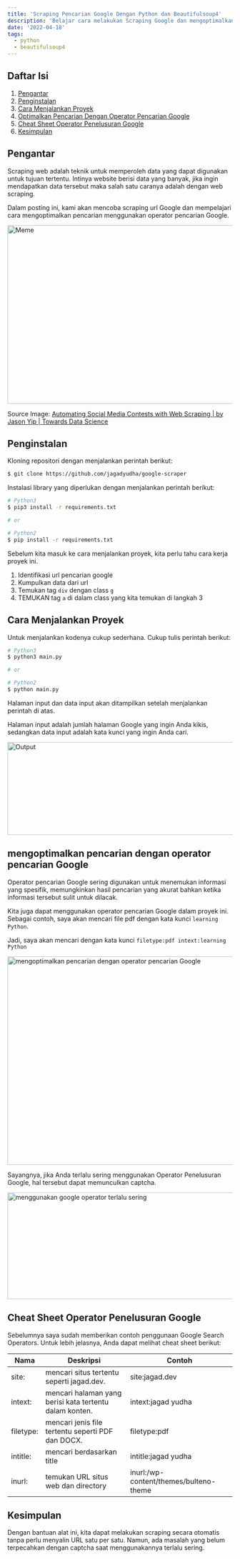 ---
title: 'Scraping Pencarian Google Dengan Python dan Beautifulsoup4'
description: 'Belajar cara melakukan Scraping Google dan mengoptimalkan pencarian menggunakan operator pencarian google'
date: '2022-04-18'
tags:
  - python
  - beautifulsoup4
---

## Daftar Isi

1. [Pengantar](#pengantar)
2. [Penginstalan](#penginstalan)
3. [Cara Menjalankan Proyek](#cara-menjalankan-proyek)
4. [Optimalkan Pencarian Dengan Operator Pencarian Google](#optimalkan-pencarian-dengan-operator-pencarian-google)
5. [Cheat Sheet Operator Penelusuran Google](#cheat-sheet-operator-penelusuran-google)
6. [Kesimpulan](#kesimpulan)

<ads />

## Pengantar

Scraping web adalah teknik untuk memperoleh data yang dapat digunakan untuk tujuan tertentu. Intinya website berisi data yang banyak, jika ingin mendapatkan data tersebut maka salah satu caranya adalah dengan web scraping.

Dalam posting ini, kami akan mencoba scraping url Google dan mempelajari cara mengoptimalkan pencarian menggunakan operator pencarian Google.

<img
  alt='Meme'
  src='https://res.cloudinary.com/dlpb6j88q/image/upload/v1650258328/jagad.dev/posts/google-url-scraping-with-python-and-beautifulsoup4/0_Bj_O1jRFzZjKxzi4_pnssel.jpg'
  width='550'
  height='400'
/>

Source Image: [Automating Social Media Contests with Web Scraping | by Jason Yip | Towards Data Science](https://towardsdatascience.com/automating-social-media-contests-with-web-scraping-41c55ff6022a)

## Penginstalan

Kloning repositori dengan menjalankan perintah berikut:

```bash
$ git clone https://github.com/jagadyudha/google-scraper
```

Instalasi library yang diperlukan dengan menjalankan perintah berikut:

```bash
# Python3
$ pip3 install -r requirements.txt

# or

# Python2
$ pip install -r requirements.txt
```

Sebelum kita masuk ke cara menjalankan proyek, kita perlu tahu cara kerja proyek ini.

1. Identifikasi url pencarian google
2. Kumpulkan data dari url
3. Temukan tag `div` dengan class `g`
4. TEMUKAN tag `a` di dalam class yang kita temukan di langkah 3

## Cara Menjalankan Proyek

Untuk menjalankan kodenya cukup sederhana. Cukup tulis perintah berikut:

```bash
# Python3
$ python3 main.py

# or

# Python2
$ python main.py
```

Halaman input dan data input akan ditampilkan setelah menjalankan perintah di atas.

Halaman input adalah jumlah halaman Google yang ingin Anda kikis, sedangkan data input adalah kata kunci yang ingin Anda cari.

<img
  alt='Output'
  src='https://res.cloudinary.com/dlpb6j88q/image/upload/v1650265187/jagad.dev/posts/google-url-scraping-with-python-and-beautifulsoup4/output_x6vsfc.png'
  width='765'
  height='208'
/>

## mengoptimalkan pencarian dengan operator pencarian Google

Operator pencarian Google sering digunakan untuk menemukan informasi yang spesifik, memungkinkan hasil pencarian yang akurat bahkan ketika informasi tersebut sulit untuk dilacak.

Kita juga dapat menggunakan operator pencarian Google dalam proyek ini. Sebagai contoh, saya akan mencari file pdf dengan kata kunci `learning Python`.

Jadi, saya akan mencari dengan kata kunci `filetype:pdf intext:learning Python`

<img
  alt='mengoptimalkan pencarian dengan operator pencarian Google'
  src='https://res.cloudinary.com/dlpb6j88q/image/upload/v1650268568/jagad.dev/posts/google-url-scraping-with-python-and-beautifulsoup4/Search_with_google_search_operators_mzacyk.png'
  width='1222'
  height='467'
/>

Sayangnya, jika Anda terlalu sering menggunakan Operator Penelusuran Google, hal tersebut dapat memunculkan captcha.

<img
  alt='menggunakan google operator terlalu sering'
  src='https://res.cloudinary.com/dlpb6j88q/image/upload/v1650270958/jagad.dev/posts/google-url-scraping-with-python-and-beautifulsoup4/cons_w5wvru.png'
  width='595'
  height='239'
/>

## Cheat Sheet Operator Penelusuran Google

Sebelumnya saya sudah memberikan contoh penggunaan Google Search Operators. Untuk lebih jelasnya, Anda dapat melihat cheat sheet berikut:

| Nama      | Deskripsi                                               | Contoh                                 |
| --------- | ------------------------------------------------------- | -------------------------------------- |
| site:     | mencari situs tertentu seperti jagad.dev.               | site:jagad.dev                         |
| intext:   | mencari halaman yang berisi kata tertentu dalam konten. | intext:jagad yudha                     |
| filetype: | mencari jenis file tertentu seperti PDF dan DOCX.       | filetype:pdf                           |
| intitle:  | mencari berdasarkan title                               | intitle:jagad yudha                    |
| inurl:    | temukan URL situs web dan directory                     | inurl:/wp-content/themes/bulteno-theme |

## Kesimpulan

Dengan bantuan alat ini, kita dapat melakukan scraping secara otomatis tanpa perlu menyalin URL satu per satu. Namun, ada masalah yang belum terpecahkan dengan captcha saat menggunakannya terlalu sering.
